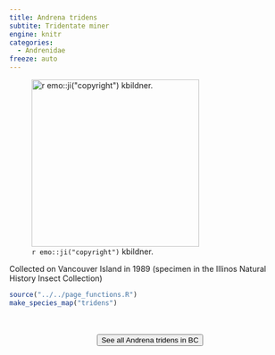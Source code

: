 ```yaml
---
title: Andrena tridens
subtite: Tridentate miner
engine: knitr
categories:
  - Andrenidae
freeze: auto
---
```

![`r emo::ji("copyright")` kbildner.](https://inaturalist-open-data.s3.amazonaws.com/photos/266683986/medium.jpeg){height=300}

Collected on Vancouver Island in 1989 (specimen in the Illinos Natural History Insect Collection)



```r
source("../../page_functions.R")
make_species_map("tridens")
```
<br><br>
<center>


<a href="https://inaturalist.ca/observations?place_id=any&subview=map&taxon_id=198960"><button type="button" class="btn btn-secondary">See all Andrena tridens in BC <i class="fa-solid fa-arrow-up-right-from-square"></i> </button></a>
</center>
